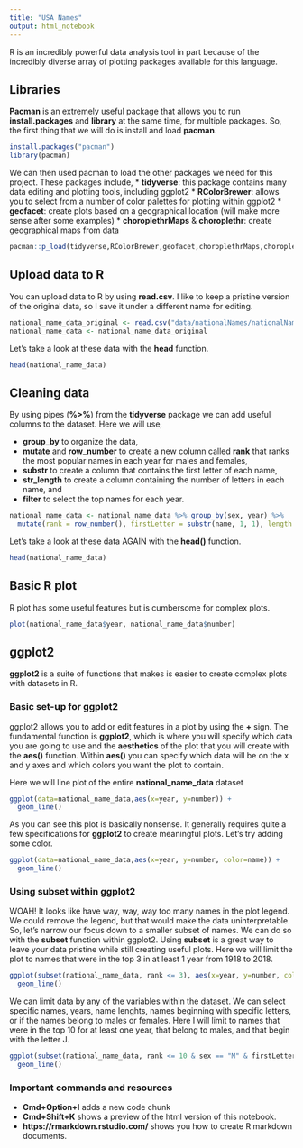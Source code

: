 ```yaml
---
title: "USA Names"
output: html_notebook
---
```

R is an incredibly powerful data analysis tool in part because of the incredibly diverse array of plotting packages available for this language.

## Libraries
**Pacman** is an extremely useful package that allows you to run **install.packages** and **library** at the same time, for multiple packages. So, the first thing that we will do is install and load **pacman**.
```r
install.packages("pacman")
library(pacman)
```

We can then used pacman to load the other packages we need for this project. These packages include,
  * **tidyverse**: this package contains many data editing and plotting tools, including ggplot2
  * **RColorBrewer**: allows you to select from a number of color palettes for plotting within ggplot2
  * **geofacet**: create plots based on a geographical location (will make more sense after some examples)
  * **choroplethrMaps** & **choroplethr**: create geographical maps from data
```r
pacman::p_load(tidyverse,RColorBrewer,geofacet,choroplethrMaps,choroplethr)
```

## Upload data to R
You can upload data to R by using **read.csv**. I like to keep a pristine version of the original data, so I save it under a different name for editing.
```r
national_name_data_original <- read.csv("data/nationalNames/nationalNames.csv")
national_name_data <- national_name_data_original 
```

Let's take a look at these data with the **head** function.
```r
head(national_name_data)
```

## Cleaning data
By using pipes (**%>%**) from the **tidyverse** package we can add useful columns to the dataset. Here we will use, 

  * **group_by** to organize the data,  
  * **mutate** and **row_number** to create a new column called **rank** that ranks the most popular names in each year for males and females,  
  * **substr** to create a column that contains the first letter of each name,  
  * **str_length** to create a column containing the number of letters in each name, and  
  * **filter** to select the top names for each year.  
```r
national_name_data <- national_name_data %>% group_by(sex, year) %>%
  mutate(rank = row_number(), firstLetter = substr(name, 1, 1), length = str_length(name)) %>% filter(rank <= 50) 
```

Let's take a look at these data AGAIN with the **head()** function.
```r
head(national_name_data)
```

## Basic R plot
R plot has some useful features but is cumbersome for complex plots. 
```r
plot(national_name_data$year, national_name_data$number)
```

## ggplot2
**ggplot2** is a suite of functions that makes is easier to create complex plots with datasets in R. 

### Basic set-up for ggplot2
ggplot2 allows you to add or edit features in a plot by using the **+** sign. The fundamental function is **ggplot2**, which is where you will specify which data you are going to use and the **aesthetics** of the plot that you will create with the **aes()** function. Within **aes()** you can specify which data will be on the x and y axes and which colors you want the plot to contain.

Here we will line plot of the entire **national_name_data** dataset
```r
ggplot(data=national_name_data,aes(x=year, y=number)) +
  geom_line()
```

As you can see this plot is basically nonsense. It generally requires quite a few specifications for **ggplot2** to create meaningful plots. Let's try adding some color.
```r
ggplot(data=national_name_data,aes(x=year, y=number, color=name)) +
  geom_line()
```

### Using subset within ggplot2
WOAH! It looks like have way, way, way too many names in the plot legend. We could remove the legend, but that would make the data uninterpretable. So, let's narrow our focus down to a smaller subset of names. We can do so with the **subset** function within ggplot2. Using **subset** is a great way to leave your data pristine while still creating useful plots. Here we will limit the plot to names that were in the top 3 in at least 1 year from 1918 to 2018.
```r
ggplot(subset(national_name_data, rank <= 3), aes(x=year, y=number, color=name)) +
  geom_line()
```

We can limit data by any of the variables within the dataset. We can select specific names, years, name lenghts, names beginning with specific letters, or if the names belong to males or females. Here I will limit to names that were in the top 10 for at least one year, that belong to males, and that begin with the letter J.
```r
ggplot(subset(national_name_data, rank <= 10 & sex == "M" & firstLetter == "J"), aes(x=year, y=number, color=name)) +
  geom_line()
```



### Important commands and resources

  * **Cmd+Option+I** adds a new code chunk
  * **Cmd+Shift+K** shows a preview of the html version of this notebook.
  * **https://rmarkdown.rstudio.com/** shows you how to create R markdown documents.
  


